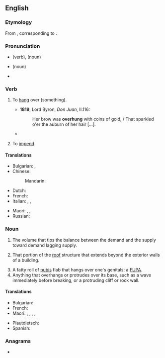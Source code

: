 ==English==

===Etymology===
From {{inh|en|ang|oferhangan}}, corresponding to {{prefix|en|over|hang}}.

===Pronunciation===
* {{a|UK}} {{IPA|en|/əʊvəˈhaŋ/}} (verb), {{IPA|en|/ˈəʊvəhaŋ/}} (noun)
* {{a|US}} {{IPA|en|/ˈoʊvəɹˌhæŋ/}} (noun)
* {{audio|en|en-us-overhang.ogg|Audio (US)}}

===Verb===
{{en-verb|overhangs|overhanging|overhung|past2=overhanged}}

# {{lb|en|transitive}} To [[hang]] over (something).
#* '''1819''', Lord Byron, ''Don Juan'', II.116:
#*: Her brow was '''overhung''' with coins of gold, / That sparkled o'er the auburn of her hair [...].
#* {{quote-book|en|year=2012  |title=Freedom...At Last! |author=Edwin Labre, Solly Border |page=37 |ISBN=|passage=At that time, the upper part of the tower '''overhanged''' its base by about fourteen feet.}}
# {{lb|en|intransitive}} To [[impend]].

====Translations====
{{trans-top|hang over, as an ornament}}
* Bulgarian: {{t|bg|издавам се}}, {{t|bg|надвисвам}}
* Chinese:
*: Mandarin: {{t+|cmn|悬垂|tr=xuánchuí}}
* Dutch: {{t+|nl|overhangen}}
* French: {{t+|fr|surplomber}}
* Italian: {{t+|it|aggettare}}, {{t+|it|sporgere}}, {{t|it|sportare}}
{{trans-mid}}
* Maori: {{t|mi|tauwhare}}, {{t|mi|tauwharewhare}}, {{t|mi|wharewhare}}
* Russian: {{t+|ru|нависа́ть|impf}}
{{trans-bottom}}

===Noun===
{{en-noun}}

# {{lb|en|economics}} The volume that tips the balance between the demand and the supply toward demand lagging supply.
# {{lb|en|architecture}} That portion of the [[roof]] structure that extends beyond the exterior walls of a building.
# A fatty roll of [[pubis]] flab that hangs over one's genitals; a [[FUPA]].
# Anything that overhangs or protrudes over its base, such as a wave immediately before breaking, or a protruding cliff or rock wall.

====Translations====
{{trans-top|anything that overhangs}}
* Bulgarian: {{t+|bg|стряха}}
* French: {{q|protruding rock wall}} {{t+|fr|surplomb|m}}
* Maori: {{t|mi|wharenga}}, {{t|mi|tauwharenga}}, {{t|mi|tauwharewharenga}}, {{t|mi|wharewharenga}}, {{t|mi|tīarearetanga}}
{{trans-mid}}
* Plautdietsch: {{t|pdt|Schautendak|n}}
* Spanish: {{t+|es|protuberancia|f}}
{{trans-bottom}}

===Anagrams===
* {{anagrams|en|a=aeghnorv|hang over|hangover}}